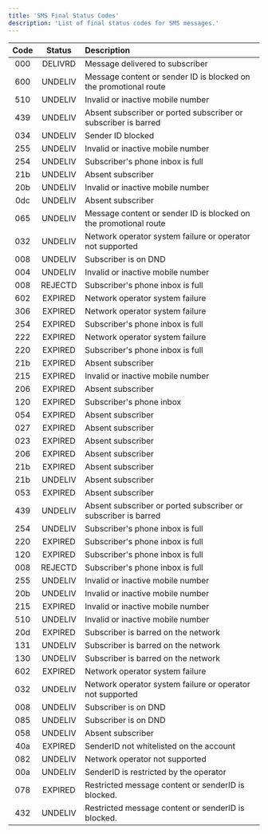 ```yaml
---
title: 'SMS Final Status Codes'
description: 'List of final status codes for SMS messages.'
---
```


| Code | Status  | Description                                                      |
|:----:|:-------:|:-----------------------------------------------------------------|
| 000  | DELIVRD | Message delivered to subscriber                                  |
| 600  | UNDELIV | Message content or sender ID is blocked on the promotional route |
| 510  | UNDELIV | Invalid or inactive mobile number                                |
| 439  | UNDELIV | Absent subscriber or ported subscriber or subscriber is barred   |
| 034  | UNDELIV | Sender ID blocked                                                |
| 255  | UNDELIV | Invalid or inactive mobile number                                |
| 254  | UNDELIV | Subscriber's phone inbox is full                                 |
| 21b  | UNDELIV | Absent subscriber                                                |
| 20b  | UNDELIV | Invalid or inactive mobile number                                |
| 0dc  | UNDELIV | Absent subscriber                                                |
| 065  | UNDELIV | Message content or sender ID is blocked on the promotional route |
| 032  | UNDELIV | Network operator system failure or operator not supported        |
| 008  | UNDELIV | Subscriber is on DND                                             |
| 004  | UNDELIV | Invalid or inactive mobile number                                |
| 008  | REJECTD | Subscriber's phone inbox is full                                 |
| 602  | EXPIRED | Network operator system failure                                  |
| 306  | EXPIRED | Network operator system failure                                  |
| 254  | EXPIRED | Subscriber's phone inbox is full                                 |
| 222  | EXPIRED | Network operator system failure                                  |
| 220  | EXPIRED | Subscriber's phone inbox is full                                 |
| 21b  | EXPIRED | Absent subscriber                                                |
| 215  | EXPIRED | Invalid or inactive mobile number                                |
| 206  | EXPIRED | Absent subscriber                                                |
| 120  | EXPIRED | Subscriber's phone inbox                                         |
| 054  | EXPIRED | Absent subscriber                                                |                                          |
| 027  | EXPIRED | Absent subscriber                                                |
| 023  | EXPIRED | Absent subscriber                                                |
| 206  | EXPIRED | Absent subscriber                                                |
| 21b  | EXPIRED | Absent subscriber                                                |
| 21b  | UNDELIV | Absent subscriber                                                |
| 053  | EXPIRED | Absent subscriber                                                |
| 439  | UNDELIV | Absent subscriber or ported subscriber or subscriber is barred   |
| 254  | UNDELIV | Subscriber's phone inbox is full                                 |
| 220  | EXPIRED | Subscriber's phone inbox is full                                 |
| 120  | EXPIRED | Subscriber's phone inbox is full                                 |
| 008  | REJECTD | Subscriber's phone inbox is full                                 |
| 255  | UNDELIV | Invalid or inactive mobile number                                |
| 20b  | UNDELIV | Invalid or inactive mobile number                                |
| 215  | EXPIRED | Invalid or inactive mobile number                                |
| 510  | UNDELIV | Invalid or inactive mobile number                                |
| 20d  | EXPIRED | Subscriber is barred on the network                              |
| 131  | UNDELIV | Subscriber is barred on the network                              |
| 130  | UNDELIV | Subscriber is barred on the network                              |
| 602  | EXPIRED | Network operator system failure                                  |
| 032  | UNDELIV | Network operator system failure or operator not supported        |
| 008  | UNDELIV | Subscriber is on DND                                             |
| 085  | UNDELIV | Subscriber is on DND                                             |
| 058  | UNDELIV | Absent subscriber                                                |
| 40a  | EXPIRED | SenderID not whitelisted on the account                          |
| 082  | UNDELIV | Network operator not supported                                   |
| 00a  | UNDELIV | SenderID is restricted by the operator                           |
| 078  | EXPIRED | Restricted message content or senderID is blocked.               |
| 432  | UNDELIV | Restricted message content or senderID is blocked.               |




